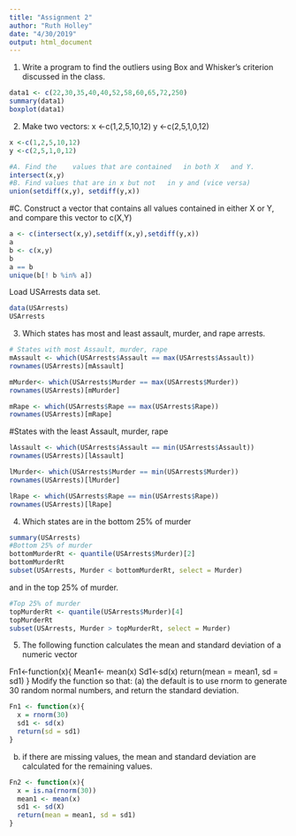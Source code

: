 ```yaml
---
title: "Assignment 2"
author: "Ruth Holley"
date: "4/30/2019"
output: html_document
---
```


1. Write a	program	to find	the	outliers using Box	and	Whisker’s	criterion	discussed	in the class.
```r
data1 <- c(22,30,35,40,40,52,58,60,65,72,250)
summary(data1)
boxplot(data1)
```

2. Make	two	vectors: x <-c(1,2,5,10,12)  y <-c(2,5,1,0,12)
```r
x <-c(1,2,5,10,12)
y <-c(2,5,1,0,12)

#A. Find the	values that	are	contained	in both	X	and	Y.
intersect(x,y)
#B. Find values that are in x but not	in y and (vice versa)
union(setdiff(x,y), setdiff(y,x))
```
#C. Construct	a	vector	that	contains	all	values	contained	in	either X	or Y, and	compare	this	vector	to c(X,Y)
```r
a <- c(intersect(x,y),setdiff(x,y),setdiff(y,x))
a
b <- c(x,y)
b
a == b
unique(b[! b %in% a])
```

Load USArrests data	set.	
```r
data(USArrests)
USArrests
```
3. Which states	has	most and least assault, murder, and rape arrests.
```r
# States with most Assault, murder, rape
mAssault <- which(USArrests$Assault == max(USArrests$Assault))
rownames(USArrests)[mAssault]

mMurder<- which(USArrests$Murder == max(USArrests$Murder))
rownames(USArrests)[mMurder]

mRape <- which(USArrests$Rape == max(USArrests$Rape))
rownames(USArrests)[mRape]
```

#States with the least Assault, murder, rape

```r
lAssault <- which(USArrests$Assault == min(USArrests$Assault))
rownames(USArrests)[lAssault]

lMurder<- which(USArrests$Murder == min(USArrests$Murder))
rownames(USArrests)[lMurder]

lRape <- which(USArrests$Rape == min(USArrests$Rape))
rownames(USArrests)[lRape]
```

4. Which states	are	in the bottom	25%	of murder	
```r
summary(USArrests)
#Bottom 25% of murder
bottomMurderRt <- quantile(USArrests$Murder)[2]
bottomMurderRt
subset(USArrests, Murder < bottomMurderRt, select = Murder)
```

and in the top 25% of murder.
```r
#Top 25% of murder
topMurderRt <- quantile(USArrests$Murder)[4]
topMurderRt
subset(USArrests, Murder > topMurderRt, select = Murder)
```

5. The following	function	calculates the	mean	and	standard	deviation	of a numeric vector

Fn1<-function(x){
Mean1<- mean(x)
Sd1<-sd(x)
return(mean	=	mean1,	sd	=	sd1)
}
Modify	the	function	so	that:	(a)	the default	is	to	use	rnorm to	generate	30 random	normal	numbers,	and	return	the	standard	deviation.
```r
Fn1 <- function(x){
  x = rnorm(30)
  sd1 <- sd(x)
  return(sd = sd1)
}
```

(b)	if	there	are	missing	values,	the	mean	and	standard	deviation	are	calculated	for	the	remaining	values.
```r
Fn2 <- function(x){
  x = is.na(rnorm(30))
  mean1 <- mean(x)
  sd1 <- sd(X)
  return(mean = mean1, sd = sd1)
}
```



